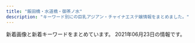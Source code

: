 ```yaml
---
title: "飯田橋・水道橋・御茶ノ水"
description: "キーワード別にの巨乳アジアン・チャイナエステ嬢情報をまとめました。"
---
```


新着画像と新着キーワードをまとめています。
2021年06月23日の情報です。

<DmmAffiliateIns />
<KeywordTable
  shops={
    [
    {
        "url": "https://izumi-esthe.tokyo/",
        "station": "\u5c0f\u5ddd\u753a\u99c5B5\u51fa\u53e3",
        "name": "\u7652\u3057\u306e\u6cc9",
        "keywords": {
            "D": 37,
            "E": 22,
            "C": 16
        },
        "img_links": [
            "https://izumi-esthe.tokyo/wp-content/themes/este/img/top-img02f.png",
            "https://izumi-esthe.tokyo/wp-content/uploads/2021/02/999iyashinoizumi-1.jpg",
            "https://izumi-esthe.tokyo/wp-content/uploads/2021/02/1iyashinoizumi.jpg",
            "https://izumi-esthe.tokyo/wp-content/uploads/2021/02/98767689iyashinoizumi.jpg",
            "https://izumi-esthe.tokyo/wp-content/uploads/2021/05/7675621789iyashinoizumi.jpg",
            "https://izumi-esthe.tokyo/wp-content/themes/este/img/top-img03.png",
            "https://izumi-esthe.tokyo/wp-content/uploads/2021/02/211iyashinoizumi.jpg",
            "https://izumi-esthe.tokyo/wp-content/uploads/2021/02/2iyashinoizumi.jpg",
            "https://izumi-esthe.tokyo/wp-content/uploads/2021/02/iyashinoizumi.jpg",
            "https://izumi-esthe.tokyo/wp-content/uploads/2021/05/34567897867iyashinoizumi.jpg",
            "https://izumi-esthe.tokyo/wp-content/themes/este/img/1.jpg",
            "https://izumi-esthe.tokyo/wp-content/uploads/2021/02/999iyashinoizumi.jpg",
            "https://izumi-esthe.tokyo/wp-content/themes/este/img/6.jpg",
            "https://izumi-esthe.tokyo/wp-content/uploads/2021/02/2221iyashinoizumi.jpg",
            "https://izumi-esthe.tokyo/wp-content/uploads/2021/05/6754iyashinoizumi.jpg",
            "https://izumi-esthe.tokyo/wp-content/themes/este/img/top-img04.png",
            "https://izumi-esthe.tokyo/wp-content/uploads/2021/04/WechatIMG866.jpeg",
            "https://izumi-esthe.tokyo/wp-content/uploads/2021/02/1111iyashinoizumi.jpg",
            "https://izumi-esthe.tokyo/wp-content/uploads/2021/06/76514678iyashinoizumi.jpg",
            "https://izumi-esthe.tokyo/wp-content/uploads/2021/02/1111iyashinoizumi-2.jpg",
            "https://izumi-esthe.tokyo/wp-content/uploads/2021/02/3111112iyashinoizumi.jpg",
            "https://izumi-esthe.tokyo/wp-content/themes/este/img/2.jpg",
            "https://izumi-esthe.tokyo/wp-content/uploads/2021/06/2121iyashinoizumi.jpg",
            "https://izumi-esthe.tokyo/wp-content/uploads/2021/05/982716ttiyashinoizumi.jpg",
            "https://izumi-esthe.tokyo/wp-content/themes/este/img/4.jpg",
            "https://izumi-esthe.tokyo/wp-content/themes/este/img/top-img01b.png",
            "https://izumi-esthe.tokyo/wp-content/themes/este/img/tel_footer.png",
            "https://izumi-esthe.tokyo/wp-content/uploads/2021/02/5432111iyashinoizumi.jpg",
            "https://izumi-esthe.tokyo/wp-content/uploads/2021/02/77iyashinoizumi.jpg",
            "https://izumi-esthe.tokyo/wp-content/uploads/2021/02/876521iyashinoizumi-1.jpg",
            "https://izumi-esthe.tokyo/wp-content/themes/este/img/3.jpg",
            "https://izumi-esthe.tokyo/wp-content/uploads/2021/02/8765iyashinoizumi.jpg",
            "https://izumi-esthe.tokyo/wp-content/uploads/2021/02/121iyashinoizumi.jpg",
            "https://izumi-esthe.tokyo/wp-content/themes/este/img/call.png",
            "https://izumi-esthe.tokyo/wp-content/themes/este/img/top-img01.png",
            "https://izumi-esthe.tokyo/wp-content/uploads/2021/03/312121iyashinoizumi.jpg",
            "https://izumi-esthe.tokyo/wp-content/themes/este/img/5.jpg",
            "https://izumi-esthe.tokyo/wp-content/uploads/2021/02/15drtyfugihoas-1.jpg",
            "https://izumi-esthe.tokyo/wp-content/uploads/2021/02/3serdtfygui.jpg",
            "https://izumi-esthe.tokyo/wp-content/uploads/2021/02/8765421iyashinoizumi.jpg",
            "https://izumi-esthe.tokyo/wp-content/uploads/2021/02/9876iyashinoizumi.jpg",
            "https://izumi-esthe.tokyo/wp-content/themes/este/img/top-img01a.png",
            "https://izumi-esthe.tokyo/wp-content/uploads/2021/02/1iyashinoizumi-1.jpg",
            "https://izumi-esthe.tokyo/wp-content/uploads/2021/02/121dfghiyashinoizumi-1.jpg",
            "https://izumi-esthe.tokyo/wp-content/themes/este/img/tel_header.png",
            "https://izumi-esthe.tokyo/wp-content/uploads/2021/02/3111iyashinoizumi.jpg"
        ]
    },
    {
        "name": "\u60a0 \u3086\u3046",
        "station": "JR\u6c34\u9053\u6a4b\u99c5\u897f\u53e3",
        "url": "http://yu.xyz.mn/",
        "img_links": [
            "http://yu.xyz.mn/images/s_news.jpg",
            "http://yu.xyz.mn/images/top.jpg",
            "http://yu.xyz.mn/images/room1.jpg",
            "http://yu.xyz.mn/images/ac5.jpg",
            "http://yu.xyz.mn/photos/sites/91/2019/12/2019122702252691.jpg",
            "http://yu.xyz.mn/images/mobile.jpg",
            "http://yu.xyz.mn/photos/sites/91/2019/12/2019122702252767.jpg",
            "http://yu.xyz.mn/images/room3.jpg",
            "http://yu.xyz.mn/images/ac3.jpg",
            "http://yu.xyz.mn/images/s_shedule.jpg",
            "http://yu.xyz.mn/photos/sites/91/2020/02/2020022305370017.jpg",
            "http://yu.xyz.mn/images/ac1.jpg",
            "http://yu.xyz.mn/images/room2.jpg",
            "http://yu.xyz.mn/images/ac2.jpg",
            "http://yu.xyz.mn/images/ac6.jpg",
            "http://yu.xyz.mn/photos/sites/91/2019/12/2019122901424384.jpg",
            "http://yu.xyz.mn/photos/sites/91/2021/01/2021012205451889.jpg",
            "http://yu.xyz.mn/photos/sites/91/2020/04/2020040807282190.jpg",
            "http://yu.xyz.mn/images/room4.jpg",
            "http://yu.xyz.mn/images/ac4.jpg",
            "http://yu.xyz.mn/images/s_staff.jpg"
        ],
        "keywords": {
            "D": 35,
            "84": 7,
            "87": 7,
            "85": 21,
            "86": 7,
            "C": 20
        }
    },
    {
        "img_links": [
            "https://raku-relax.tokyo/wp-content/uploads/2018/12/4567rakura.jpg",
            "https://raku-relax.tokyo/wp-content/themes/este/img/top-img02.png",
            "https://raku-relax.tokyo/wp-content/themes/este/img/top-img04.png",
            "https://raku-relax.tokyo/wp-content/themes/este/img/top-img01.png",
            "https://raku-relax.tokyo/wp-content/themes/este/img/tel.png",
            "https://raku-relax.tokyo/wp-content/uploads/2020/04/1234sertdyf.jpg",
            "https://raku-relax.tokyo/wp-content/themes/este/img/tel02.png",
            "https://raku-relax.tokyo/wp-content/themes/este/img/2.jpg",
            "https://raku-relax.tokyo/wp-content/uploads/2020/04/siuaytfsa.jpg",
            "https://raku-relax.tokyo/wp-content/themes/este/img/4.jpg",
            "https://raku-relax.tokyo/wp-content/uploads/2021/04/8721rakura.jpg",
            "https://raku-relax.tokyo/wp-content/uploads/2020/01/897sarakura.jpg",
            "https://raku-relax.tokyo/wp-content/uploads/2018/12/satfuygihoj.jpg",
            "https://raku-relax.tokyo/wp-content/uploads/2020/11/oiuarakura.jpg",
            "https://raku-relax.tokyo/wp-content/themes/este/img/1.jpg",
            "https://raku-relax.tokyo/wp-content/uploads/2021/05/8976251rakura.jpg",
            "https://raku-relax.tokyo/wp-content/themes/este/img/tel_header.png",
            "https://raku-relax.tokyo/wp-content/themes/este/img/top-img03.png",
            "https://raku-relax.tokyo/wp-content/themes/este/img/3.jpg",
            "https://raku-relax.tokyo/wp-content/uploads/2020/10/28917rakura.jpg",
            "https://raku-relax.tokyo/wp-content/themes/este/img/tel_footer.png",
            "https://raku-relax.tokyo/wp-content/uploads/2020/11/9897621rakura.jpg",
            "https://raku-relax.tokyo/wp-content/uploads/2020/01/y45a121.jpg",
            "https://raku-relax.tokyo/wp-content/uploads/2021/04/98976890rakura.jpg",
            "https://raku-relax.tokyo/wp-content/uploads/2020/10/ertyurakura.jpg",
            "https://raku-relax.tokyo/wp-content/uploads/2021/01/1211rakura.jpg",
            "https://raku-relax.tokyo/wp-content/themes/este/img/tel03.png",
            "https://raku-relax.tokyo/wp-content/themes/este/img/top-img05.png"
        ],
        "keywords": {
            "D": 13,
            "C": 26,
            "E": 6
        },
        "url": "https://raku-relax.tokyo/",
        "station": "\u725b\u8fbc\u795e\u697d\u5742\u99c5A2\u51fa\u53e3",
        "name": "\u697d\u697d"
    },
    {
        "keywords": {},
        "station": "\u5c0f\u5ddd\u753a\u99c5B4",
        "img_links": [
            "https://i2.wp.com/aromalucky.xyz/wp-content/uploads/2019/05/03.png",
            "https://i2.wp.com/aromalucky.xyz/wp-content/uploads/2019/04/14.jpg",
            "https://i2.wp.com/aromalucky.xyz/wp-content/uploads/2017/12/02.jpg",
            "https://i0.wp.com/aromalucky.xyz/wp-content/uploads/2019/05/15.jpg",
            "https://i1.wp.com/aromalucky.xyz/wp-content/uploads/2019/05/16.jpg",
            "https://i0.wp.com/aromalucky.xyz/wp-content/uploads/2017/12/05-1.jpg",
            "https://i1.wp.com/aromalucky.xyz/wp-content/uploads/2017/12/04-1.jpg",
            "https://i0.wp.com/aromalucky.xyz/wp-content/uploads/2019/05/02.png",
            "https://i2.wp.com/aromalucky.xyz/wp-content/uploads/2020/09/21.jpg",
            "https://i2.wp.com/aromalucky.xyz/wp-content/uploads/2017/12/08.jpg",
            "https://i0.wp.com/aromalucky.xyz/wp-content/uploads/2019/04/13.jpg",
            "https://i2.wp.com/aromalucky.xyz/wp-content/uploads/2017/12/03-1.jpg",
            "http://aromalucky.xyz/wp-content/uploads/2019/05/01_02.png",
            "https://i2.wp.com/aromalucky.xyz/wp-content/uploads/2019/04/12.jpg",
            "https://i1.wp.com/aromalucky.xyz/wp-content/uploads/2019/10/20.jpg"
        ],
        "name": "\u30a2\u30ed\u30de\u30e9\u30c3\u30ad\u30fc",
        "url": "http://aromalucky.xyz/"
    },
    {
        "keywords": {
            "C": 17
        },
        "station": "JR\u6c34\u9053\u6a4b\u99c5\u897f\u53e3",
        "name": "Lime",
        "url": "http://sln-relax.com/",
        "img_links": [
            "http://sln-relax.com/scdl/staff/10021.jpg",
            "http://sln-relax.com/i/files/homeimg.jpg",
            "http://sln-relax.com/img/ttl_rec.jpg",
            "http://sln-relax.com/img/ttl_mobile.jpg",
            "http://sln-relax.com/scdl/staff/10051.jpg",
            "http://sln-relax.com/i/files/girl01.jpg",
            "http://sln-relax.com/pic/head.png",
            "http://sln-relax.com/img/ttl_staff.png",
            "http://sln-relax.com/pic/topimg2.jpg",
            "http://sln-relax.com/pic/topimg1.jpg",
            "http://sln-relax.com/i/files/girl02.jpg",
            "http://sln-relax.com/img/att.jpg",
            "http://sln-relax.com/scdl/staff/10031.jpg",
            "http://sln-relax.com/img/ttl_concept.jpg",
            "http://sln-relax.com/pic/topimg3.jpg",
            "http://sln-relax.com/img/ttl_tnew.jpg",
            "http://sln-relax.com/scdl/staff/10011.jpg",
            "http://sln-relax.com/scdl/staff/10071.jpg",
            "http://sln-relax.com/scdl/staff/10081.jpg",
            "http://sln-relax.com/scdl/staff/10061.jpg",
            "http://sln-relax.com/scdl/staff/10041.jpg"
        ]
    },
    {
        "station": "\u795e\u4fdd\u753a\u99c5A5\u51fa\u53e3",
        "img_links": [
            "http://jinbocho.xyz/images/g10.jpg",
            "http://jinbocho.xyz/images/left3.png",
            "http://jinbocho.xyz/images/r3.jpg",
            "http://jinbocho.xyz/images/g2.jpg",
            "http://jinbocho.xyz/images/r1.jpg",
            "http://jinbocho.xyz/images/a4.jpg",
            "http://jinbocho.xyz/images/new-tit3.png",
            "http://jinbocho.xyz/images/gb01.png",
            "http://jinbocho.xyz/images/a1.jpg",
            "http://jinbocho.xyz/images/top1.jpg",
            "http://jinbocho.xyz/images/new-tit.png",
            "http://jinbocho.xyz/images/a3.jpg",
            "http://jinbocho.xyz/images/g1.jpg",
            "http://jinbocho.xyz/images/gr.jpg",
            "http://jinbocho.xyz/images/s_staff.png",
            "http://jinbocho.xyz/images/yuk.jpg",
            "http://jinbocho.xyz/images/g9.jpg",
            "http://jinbocho.xyz/images/a5.jpg",
            "http://jinbocho.xyz/images/zi.png",
            "http://jinbocho.xyz/images/haru.jpg",
            "http://jinbocho.xyz/images/yuki.jpg",
            "http://jinbocho.xyz/images/a2.jpg",
            "http://jinbocho.xyz/images/g0.jpg",
            "http://jinbocho.xyz/images/g7.jpg",
            "http://jinbocho.xyz/images/mika.jpg",
            "http://jinbocho.xyz/images/z2.jpg",
            "http://jinbocho.xyz/images/mi.jpg",
            "http://jinbocho.xyz/images/face.png",
            "http://jinbocho.xyz/images/r2.jpg",
            "http://jinbocho.xyz/images/z1.jpg",
            "http://jinbocho.xyz/images/r4.jpg",
            "http://jinbocho.xyz/images/top2.jpg",
            "http://jinbocho.xyz/images/miki.jpg",
            "http://jinbocho.xyz/images/r5.jpg",
            "http://jinbocho.xyz/images/r6.jpg",
            "http://jinbocho.xyz/images/g8.jpg",
            "http://jinbocho.xyz/images/mobile.png"
        ],
        "url": "http://jinbocho.xyz/",
        "keywords": {},
        "name": "\u306f\u306a\u3073"
    },
    {
        "keywords": {
            "C": 7
        },
        "name": "\u30e9\u30d4\u30b9",
        "img_links": [
            "http://rapisu.tokyo/images/tiao.png",
            "http://rapisu.tokyo/images/g0.jpg",
            "http://rapisu.tokyo/images/r1.jpg",
            "http://rapisu.tokyo/images/meihui.jpg",
            "http://rapisu.tokyo/images/top.png",
            "http://rapisu.tokyo/images/zi_staff.png",
            "http://rapisu.tokyo/images/mika.jpg",
            "http://rapisu.tokyo/images/r2.jpg",
            "http://rapisu.tokyo/images/end.png",
            "http://rapisu.tokyo/images/mobile.png",
            "http://rapisu.tokyo/images/flash.jpg",
            "http://rapisu.tokyo/images/r3.jpg",
            "http://rapisu.tokyo/images/flash1.jpg"
        ],
        "url": "http://rapisu.tokyo/",
        "station": "\u795e\u4fdd\u753a\u99c5A7\u51fa\u53e3"
    },
    {
        "url": "http://www.pilink.xyz/",
        "name": "\u30c1\u30e5\u30fc\u30ea\u30c3\u30d7",
        "img_links": [
            "http://www.pilink.xyz/style/line.png",
            "http://www.pilink.xyz/style/mobile.jpg",
            "http://www.pilink.xyz/uploads/181018/rec2.png",
            "http://www.pilink.xyz/uploads/210420/1-210420151411422.png",
            "http://www.pilink.xyz/style/concept.jpg",
            "http://www.pilink.xyz/style/news.jpg",
            "http://www.pilink.xyz/style/sm.jpg",
            "http://www.pilink.xyz/style/ta.jpg",
            "http://www.pilink.xyz/uploads/210420/1-210420150221a8.jpg",
            "http://www.pilink.xyz/style/staff_t.jpg",
            "http://www.pilink.xyz/uploads/210420/1-21042015013J02.jpg",
            "http://www.pilink.xyz/style/head1.jpg",
            "http://www.pilink.xyz/uploads/181018/sys2.jpg"
        ],
        "keywords": {},
        "station": "JR\u6c34\u9053\u6a4b\u99c5\u6771\u53e3"
    },
    {
        "img_links": [
            "https://suidobashi-mensesthe.com/staff/midori-s3.jpg",
            "https://suidobashi-mensesthe.com/images/main1.jpg",
            "https://suidobashi-mensesthe.com/button/staff.png",
            "https://suidobashi-mensesthe.com/images/clear.png",
            "https://suidobashi-mensesthe.com/staff/0.jpg",
            "https://suidobashi-mensesthe.com/staff/midori-l3.jpg",
            "https://suidobashi-mensesthe.com/room/2-l.jpg",
            "https://suidobashi-mensesthe.com/images/header3.png",
            "https://suidobashi-mensesthe.com/images/footer-r.png",
            "https://suidobashi-mensesthe.com/icon/twitter.png",
            "https://suidobashi-mensesthe.com/images/qrcode.png",
            "https://suidobashi-mensesthe.com/room/1-s.jpg",
            "https://suidobashi-mensesthe.com/staff/midori-s2.jpg",
            "https://suidobashi-mensesthe.com/staff/yumi-s1.jpg",
            "https://suidobashi-mensesthe.com/room/3-s.jpg",
            "https://suidobashi-mensesthe.com/slot/slot-camp.jpg",
            "https://suidobashi-mensesthe.com/staff/rina-l1.jpg",
            "https://suidobashi-mensesthe.com/room/4-s.jpg",
            "https://suidobashi-mensesthe.com/room/esthe3.jpg",
            "https://suidobashi-mensesthe.com/room/esthe1.jpg",
            "https://suidobashi-mensesthe.com/room/3-l.jpg",
            "https://suidobashi-mensesthe.com/staff/6.jpg",
            "https://suidobashi-mensesthe.com/staff/1.jpg",
            "https://suidobashi-mensesthe.com/room/2-s.jpg",
            "https://suidobashi-mensesthe.com/staff/midori-s1.jpg",
            "https://suidobashi-mensesthe.com/button/home.png",
            "https://suidobashi-mensesthe.com/button/blog.png",
            "https://suidobashi-mensesthe.com/images/covit19-2.jpg",
            "https://suidobashi-mensesthe.com/images/prin-video2.jpg",
            "https://suidobashi-mensesthe.com/staff/2.jpg",
            "https://suidobashi-mensesthe.com/room/1-l.jpg",
            "https://suidobashi-mensesthe.com/mens-esthe-massage/2021/04/20/rina-s1.jpg",
            "https://suidobashi-mensesthe.com/images/main-sp.jpg",
            "https://suidobashi-mensesthe.com/room/5-l.jpg",
            "https://suidobashi-mensesthe.com/icon/line.png",
            "https://suidobashi-mensesthe.com/icon/facebook.png",
            "https://suidobashi-mensesthe.com/staff/midori-l1.jpg",
            "https://suidobashi-mensesthe.com/staff/3.jpg",
            "https://suidobashi-mensesthe.com/room/5-s.jpg",
            "https://suidobashi-mensesthe.com/staff/midori-l2.jpg",
            "https://suidobashi-mensesthe.com/images/flower.png",
            "https://suidobashi-mensesthe.com/images/covit19.jpg",
            "https://suidobashi-mensesthe.com/icon/google_plus.png",
            "https://suidobashi-mensesthe.com/images/footer-l.png",
            "https://suidobashi-mensesthe.com/room/4-l.jpg",
            "https://suidobashi-mensesthe.com/room/esthe2.jpg",
            "https://suidobashi-mensesthe.com/room/6-l.jpg",
            "https://suidobashi-mensesthe.com/room/6-s.jpg",
            "https://suidobashi-mensesthe.com/staff/rina-s1.jpg"
        ],
        "keywords": {
            "\u80f8": 2,
            "\u30bb\u30af\u30b7\u30fc": 2
        },
        "url": "https://suidobashi-mensesthe.com/",
        "station": "JR\u6c34\u9053\u6a4b\u99c5\u897f\u53e3",
        "name": "\u30d7\u30ea\u30f3"
    },
    {
        "url": "http://venus.tyo.cm/",
        "station": "JR\u6c34\u9053\u6a4b\u99c5\u6771\u53e3",
        "img_links": [
            "http://venus.tyo.cm/photos/sites/40/2021/05/2021052208043246.jpeg",
            "http://venus.tyo.cm/photos/sites/40/2021/05/2021052208053057.jpeg",
            "http://venus.tyo.cm/images/spmainimg.jpg",
            "http://venus.tyo.cm/photos/sites/40/2020/08/2020083109075848.jpeg",
            "http://venus.tyo.cm/images/mainimg.jpg",
            "http://venus.tyo.cm/photos/sites/40/2020/08/2020083109075883.jpeg",
            "http://venus.tyo.cm/images/room5.jpg",
            "http://venus.tyo.cm/images/pagetop.png",
            "http://venus.tyo.cm/photos/sites/40/2021/05/2021052208051451.jpeg",
            "http://venus.tyo.cm/photos/sites/40/2020/08/2020083109075784.jpeg",
            "http://venus.tyo.cm/photos/sites/40/2020/08/2020083109075912.jpeg",
            "http://venus.tyo.cm/images/room4.jpg",
            "http://venus.tyo.cm/photos/sites/40/2021/06/2021062203085381-e1624331343961.jpeg",
            "http://venus.tyo.cm/images/room6.jpg",
            "http://venus.tyo.cm/images/room1.jpg",
            "http://venus.tyo.cm/photos/sites/40/2021/05/2021052208353844.jpeg",
            "http://venus.tyo.cm/images/top.png",
            "http://venus.tyo.cm/photos/sites/40/2021/05/202105220805459.jpeg",
            "http://venus.tyo.cm/images/room3.jpg",
            "http://venus.tyo.cm/images/room2.jpg",
            "http://venus.tyo.cm/photos/sites/40/2021/05/2021052208382514.jpeg",
            "http://venus.tyo.cm/photos/sites/40/2021/05/2021052208041450.jpeg"
        ],
        "name": "\u30d3\u30fc\u30ca\u30b9",
        "keywords": {
            "85": 6,
            "83": 6,
            "88": 4,
            "F": 6,
            "84": 2,
            "89": 6,
            "D": 16,
            "E": 2
        }
    }
]
}
/>
<DmmAffiliateScript />
